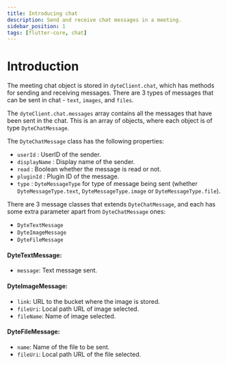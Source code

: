 ```yaml
---
title: Introducing chat
description: Send and receive chat messages in a meeting.
sidebar_position: 1
tags: [flutter-core, chat]
---
```


# Introduction

The meeting chat object is stored in `dyteClient.chat`, which has
methods for sending and receiving messages. There are 3 types of messages that
can be sent in chat - `text`, `images`, and `files`.

The `dyteClient.chat.messages` array contains all the messages that
have been sent in the chat. This is an array of objects, where each object is of
type `DyteChatMessage`.

The `DyteChatMessage` class has the following properties:

- `userId` : UserID of the sender.
- `displayName` : Display name of the sender.
- `read` : Boolean whether the message is read or not.
- `pluginId` : Plugin ID of the message.
- `type` : `DyteMessageType` for type of message being sent (whether
  `DyteMessageType.text`, `DyteMessageType.image` or `DyteMessageType.file`).

There are 3 message classes that extends `DyteChatMessage`, and each has some
extra parameter apart from `DyteChatMessage` ones:

- `DyteTextMessage`
- `DyteImageMessage`
- `DyteFileMessage`

#### DyteTextMessage:

- `message`: Text message sent.

#### DyteImageMessage:

- `link`: URL to the bucket where the image is stored.
- `fileUri`: Local path URL of image selected.
- `fileName`: Name of image selected.

#### DyteFileMessage:

- `name`: Name of the file to be sent.
- `fileUri`: Local path URL of the file selected.

